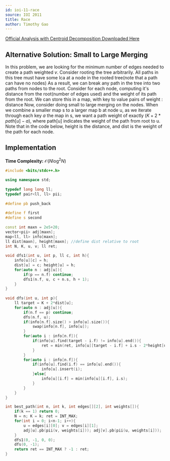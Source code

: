 ```yaml
---
id: ioi-11-race
source: IOI 2011
title: Race
author: Timothy Gao
---
```


[Official Analysis with Centroid Decomposition Downloaded Here](https://ioinformatics.org/page/ioi-2011/37)

## Alternative Solution: Small to Large Merging

In this problem, we are looking for the minimum number of edges needed to create a path weighted $v$.
Consider rooting the tree arbitrarily. All paths in this tree must have some lca at a node in the rooted tree(note that a path can have no nodes)
As a result, we can break any path in the tree into two paths from nodes to the root. Consider for each node,
computing it's distance from the root(number of edges used) and the weight of its path from the root.
We can store this in a map, with key to value pairs of weight : distance
Now, consider doing small to large merging on the nodes. When we combine a smaller map s to a larger map b at node u,
as we iterate through each key $a$ the map in s, we want a path weight of exactly $(K+2*path[u]-a)$, where
path[u] indicates the weight of the path from root to u.
Note that in the code below, height is the distance, and dist is the weight of the path for each node.


## Implementation

**Time Complexity:** $\mathcal{O}(N\log^2N)$


```cpp
#include <bits/stdc++.h>
 
using namespace std;
 
typedef long long ll;
typedef pair<ll, ll> pii;
 
#define pb push_back
 
#define f first
#define s second
 
const int maxn = 2e5+20;
vector<pii> adj[maxn];
map<ll, ll> info[maxn]; 
ll dist[maxn], height[maxn]; //define dist relative to root
int N, K, u, v; ll ret;
 
void dfs1(int u, int p, ll c, int h){
	info[u][c] = h; 
	dist[u] = c; height[u] = h;
	for(auto n : adj[u]){
		if(p == n.f) continue;
		dfs1(n.f, u, c + n.s, h + 1);
	}
}
 
void dfs(int u, int p){
	ll target = K + 2*dist[u];
	for(auto n : adj[u]){
		if(n.f == p) continue;
		dfs(n.f, u);
		if(info[n.f].size() > info[u].size()){
			swap(info[n.f], info[u]);
		}
		for(auto i : info[n.f]){
			if(info[u].find(target - i.f) != info[u].end()){
				ret = min(ret, info[u][target - i.f] + i.s - 2*height[u]);
			}
		}
		for(auto i : info[n.f]){
			if(info[u].find(i.f) == info[u].end()){
				info[u].insert(i);
			}else{
				info[u][i.f] = min(info[u][i.f], i.s);
			}
		}
	} 
}

int best_path(int n, int k, int edges[][2], int weights[]){
	if(k == 1) return 0;
	N = n; K = k; ret = INT_MAX;
	for(int i = 0; i<n-1; i++){
		u = edges[i][0]; v = edges[i][1];
		adj[u].pb(pii(v, weights[i])); adj[v].pb(pii(u, weights[i]));
	}
	dfs1(0, -1, 0, 0);
	dfs(0, -1);
	return ret == INT_MAX ? -1 : ret;
}
```